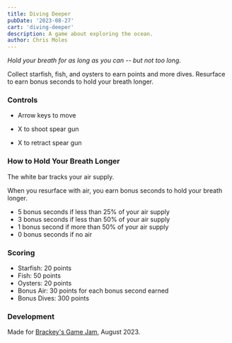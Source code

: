 ```yaml
---
title: Diving Deeper
pubDate: '2023-08-27'
cart: 'diving-deeper'
description: A game about exploring the ocean.
author: Chris Moles
---
```


_Hold your breath for as long as you can -- but not too long._

Collect starfish, fish, and oysters to earn points and more dives. Resurface to earn bonus seconds to hold your breath longer.

### Controls

- Arrow keys to move

- X to shoot spear gun
- X to retract spear gun

### How to Hold Your Breath Longer

The white bar tracks your air supply.

When you resurface with air, you earn bonus seconds to hold your breath longer.

- 5 bonus seconds if less than 25% of your air supply
- 3 bonus seconds if less than 50% of your air supply
- 1 bonus second if more than 50% of your air supply
- 0 bonus seconds if no air

### Scoring

- Starfish: 20 points
- Fish: 50 points
- Oysters: 20 points
- Bonus Air: 30 points for each bonus second earned
- Bonus Dives: 300 points

### Development

Made for [Brackey's Game Jam](https://itch.io/jam/brackeys-10), August 2023.
